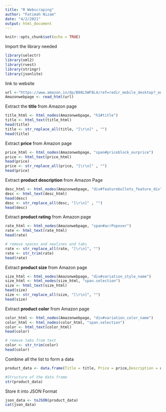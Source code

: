 ```yaml
---
title: "R Webscraping"
author: "Fatimah Nizam"
date: "4/2/2021"
output: html_document
---
```


```r
knitr::opts_chunk$set(echo = TRUE)
```

Import the library needed
```r
library(selectr)
library(xml2)
library(rvest)
library(stringr)
library(jsonlite)
```

link to website 
```r
url <-"https://www.amazon.in/dp/B08L5WF8L4/ref=redir_mobile_desktop?_encoding=UTF8&aaxitk=8LXMMgZaS7fY7FFArslRPw&hsa_cr_id=9712803540902&pd_rd_plhdr=t&pd_rd_r=fcf3689f-d4d4-494d-8775-99ea28a08785&pd_rd_w=Z3FEp&pd_rd_wg=MdcaA&ref_=sbx_be_s_sparkle_td_asin_0_title"
Amazonwebpage <- read_html(url)
```

Extract the **title** from Amazon page
```r
title_html <- html_nodes(Amazonwebpage, "h1#title")
title <- html_text(title_html)
head(title)
title <- str_replace_all(title, "[\r\n]" , "")
head(title)
```

Extract **price** from Amazon page
```r
price_html <- html_nodes(Amazonwebpage, "span#priceblock_ourprice")
price <- html_text(price_html)
head(price)
price <- str_replace_all(price, "[\r\n]" , "")
head(price)
```

Extract **product description** from Amazon Page
```r
desc_html <- html_nodes(Amazonwebpage, "div#featurebullets_feature_div")
desc <- html_text(desc_html)
head(desc)
desc <- str_replace_all(desc, "[\r\n]" , "")
head(desc)

```

Extract **product rating** from Amazon page
```r
rate_html <- html_nodes(Amazonwebpage, "span#acrPopover")
rate <- html_text(rate_html)
head(rate)

# remove spaces and newlines and tabs
rate <- str_replace_all(rate, "[\r\n]", "")
rate <- str_trim(rate)
head(rate)
```


Extract **product size** from Amazon page
```r
size_html <- html_nodes(Amazonwebpage, "div#variation_style_name")
size_html <- html_nodes(size_html, "span.selection")
size <- html_text(size_html)
head(size)
size <- str_replace_all(size, "[\r\n]", "")
head(size)
```

Extract **product color** from Amazon page
```r
color_html <- html_nodes(Amazonwebpage, "div#variation_color_name")
color_html <- html_nodes(color_html, "span.selection")
color <- html_text(color_html)
head(color)

# remove tabs from text
color <- str_trim(color)
head(color)
```

Combine all the list to form a data
```r
product_data <- data.frame(Title = title, Price = price,Description = desc, Rating = rate, Size = size, Color = color)
```

```r
#Structure of the data frame
str(product_data)
```

Store it into JSON Format
```r
json_data <- toJSON(product_data)
cat(json_data)
```



